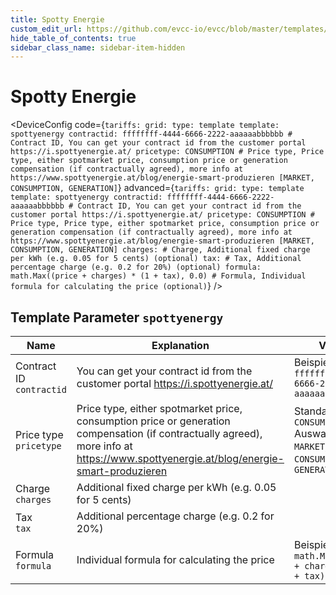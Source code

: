 ```yaml
---
title: Spotty Energie
custom_edit_url: https://github.com/evcc-io/evcc/blob/master/templates/definition/tariff/spottyenergy.yaml
hide_table_of_contents: true
sidebar_class_name: sidebar-item-hidden
---
```



# Spotty Energie

<div className="device-detail-container">
  <div className="device-detail-content">
    <DeviceFeatures features="Austria" />

<DeviceConfig code={`tariffs:
    grid:
      type: template
      template: spottyenergy
      contractid: ffffffff-4444-6666-2222-aaaaaabbbbbb # Contract ID, You can get your contract id from the customer portal https://i.spottyenergie.at/
      pricetype: CONSUMPTION # Price type, Price type, either spotmarket price, consumption price or generation compensation (if contractually agreed), more info at https://www.spottyenergie.at/blog/energie-smart-produzieren [MARKET, CONSUMPTION, GENERATION]`} advanced={`tariffs:
    grid:
      type: template
      template: spottyenergy
      contractid: ffffffff-4444-6666-2222-aaaaaabbbbbb # Contract ID, You can get your contract id from the customer portal https://i.spottyenergie.at/
      pricetype: CONSUMPTION # Price type, Price type, either spotmarket price, consumption price or generation compensation (if contractually agreed), more info at https://www.spottyenergie.at/blog/energie-smart-produzieren [MARKET, CONSUMPTION, GENERATION]
      charges: # Charge, Additional fixed charge per kWh (e.g. 0.05 for 5 cents) (optional)
      tax: # Tax, Additional percentage charge (e.g. 0.2 for 20%) (optional)
      formula: math.Max((price + charges) * (1 + tax), 0.0) # Formula, Individual formula for calculating the price (optional)`} />
  </div>
  <div className="device-detail-icon">
    <evcc-icon
      type="tariff"
      name="spotty-energie"
      size="400px"
      alt="Spotty Energie"
      className="device-detail-icon-img"
    ></evcc-icon>
  </div>
</div>

## Template Parameter `spottyenergy`

| Name | Explanation | Value | Optional |
|-----------|-------------|-------|----------|
| Contract ID<br/>`contractid` | You can get your contract id from the customer portal https://i.spottyenergie.at/ | Beispiel: `ffffffff-4444-6666-2222-aaaaaabbbbbb` | yes |
| Price type<br/>`pricetype` | Price type, either spotmarket price, consumption price or generation compensation (if contractually agreed), more info at https://www.spottyenergie.at/blog/energie-smart-produzieren | Standard: `CONSUMPTION`<br/>Auswahl: `MARKET`, `CONSUMPTION`, `GENERATION` | yes |
| Charge<br/>`charges` | Additional fixed charge per kWh (e.g. 0.05 for 5 cents) |  | no |
| Tax<br/>`tax` | Additional percentage charge (e.g. 0.2 for 20%) |  | no |
| Formula<br/>`formula` | Individual formula for calculating the price | Beispiel: `math.Max((price + charges) * (1 + tax), 0.0)` | no |

